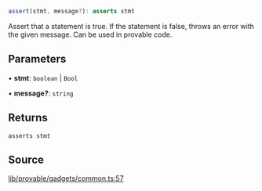 ```ts
assert(stmt, message?): asserts stmt
```

Assert that a statement is true. If the statement is false, throws an error with the given message.
Can be used in provable code.

## Parameters

• **stmt**: `boolean` \| `Bool`

• **message?**: `string`

## Returns

`asserts stmt`

## Source

[lib/provable/gadgets/common.ts:57](https://github.com/o1-labs/o1js/blob/000b9835d52eede806be269b958c57000ff32f72/src/lib/provable/gadgets/common.ts#L57)
